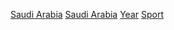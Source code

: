 [[Category:各年份各國體育|Saudi Arabia]]
[[Category:各年份亞洲體育|Saudi Arabia]]
[[Category:沙烏地阿拉伯體育|Year]]
[[Category:依年份劃分的沙烏地阿拉伯|Sport]]